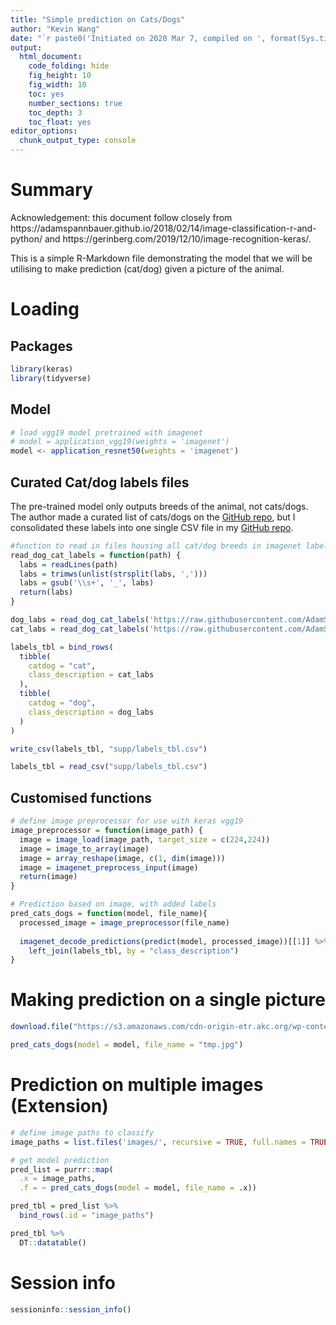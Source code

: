 ```yaml
---
title: "Simple prediction on Cats/Dogs"
author: "Kevin Wang"
date: "`r paste0('Initiated on 2020 Mar 7, compiled on ', format(Sys.time(), '%Y %b %d'))`"
output:
  html_document:
    code_folding: hide
    fig_height: 10
    fig_width: 10
    toc: yes
    number_sections: true
    toc_depth: 3
    toc_float: yes
editor_options: 
  chunk_output_type: console
---
```


# Summary

Acknowledgement: this document follow closely from https://adamspannbauer.github.io/2018/02/14/image-classification-r-and-python/ and https://gerinberg.com/2019/12/10/image-recognition-keras/. 

This is a simple R-Markdown file demonstrating the model that we will be utilising to make prediction (cat/dog) given a picture of the animal.

# Loading 

## Packages
```r
library(keras)
library(tidyverse)
```


## Model
```r
# load vgg19 model pretrained with imagenet
# model = application_vgg19(weights = 'imagenet')
model <- application_resnet50(weights = 'imagenet')
```


## Curated Cat/dog labels files

The pre-trained model only outputs breeds of the animal, not cats/dogs. The author made a curated list of cats/dogs on the [GitHub repo](https://github.com/AdamSpannbauer/keras_image_r_python/tree/master/data), but I consolidated these labels into one single CSV file in my [GitHub repo](https://github.com/kevinwang09/shiny_3888). 

```r
#function to read in files housing all cat/dog breeds in imagenet labels
read_dog_cat_labels = function(path) {
  labs = readLines(path)
  labs = trimws(unlist(strsplit(labs, ',')))
  labs = gsub('\\s+', '_', labs)
  return(labs)
}

dog_labs = read_dog_cat_labels('https://raw.githubusercontent.com/AdamSpannbauer/keras_image_r_python/master/data/dog_classes.txt')
cat_labs = read_dog_cat_labels('https://raw.githubusercontent.com/AdamSpannbauer/keras_image_r_python/master/data/cat_classes.txt')

labels_tbl = bind_rows(
  tibble(
    catdog = "cat",
    class_description = cat_labs
  ),
  tibble(
    catdog = "dog",
    class_description = dog_labs
  )
)

write_csv(labels_tbl, "supp/labels_tbl.csv")
```

```r
labels_tbl = read_csv("supp/labels_tbl.csv")
```


## Customised functions
```r
# define image preprocessor for use with keras vgg19
image_preprocessor = function(image_path) {
  image = image_load(image_path, target_size = c(224,224))
  image = image_to_array(image)
  image = array_reshape(image, c(1, dim(image)))
  image = imagenet_preprocess_input(image)
  return(image)
}

# Prediction based on image, with added labels
pred_cats_dogs = function(model, file_name){
  processed_image = image_preprocessor(file_name)
  
  imagenet_decode_predictions(predict(model, processed_image))[[1]] %>%
    left_join(labels_tbl, by = "class_description")
}
```

# Making prediction on a single picture

```r
download.file("https://s3.amazonaws.com/cdn-origin-etr.akc.org/wp-content/uploads/2017/11/12234558/Chinook-On-White-03.jpg", destfile = "tmp.jpg")

pred_cats_dogs(model = model, file_name = "tmp.jpg")
```


# Prediction on multiple images (Extension)
```r
# define image paths to classify
image_paths = list.files('images/', recursive = TRUE, full.names = TRUE)

# get model prediction
pred_list = purrr::map(
  .x = image_paths,
  .f = ~ pred_cats_dogs(model = model, file_name = .x))

pred_tbl = pred_list %>%
  bind_rows(.id = "image_paths")

pred_tbl %>%
  DT::datatable()
```


# Session info
```r
sessioninfo::session_info()
```